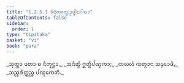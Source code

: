 ```yaml
---
title: "1.2.5.1 ᩅᩥᨶᩦᨲᩅᨲ᩠ᨳᩩᩏᨴ᩠ᨴᩤᨶᨣᩤᨳᩣ"
tableOfContents: false
sidebar:
  order: 1
type: "tipitaka"
basket: "vi"
book: "para"
---
```



<DynamicBreadcrumb />

<Paragraph number="1411" type="verses" book="para">
_ᩈᩩᨲ᩠ᨲᩣ ᨾᨲᩣ ᨧ ᨶᩥᨠ᩠ᨡᨶ᩠ᨲᩣ,_  
_ᩋᨶᩥᨲ᩠ᨳᩦ ᩍᨲ᩠ᨳᩥᨸᨱ᩠ᨯᨠᩣ;_  
_ᨠᩃᩉᩴ ᨠᨲ᩠ᩅᩣᨶ ᩈᨾ᩠ᨾᩮᩣᨴᩥ,_  
_ᩈᨬ᩠ᨧᩁᩥᨲ᩠ᨲᨬ᩠ᨧ ᨸᨱ᩠ᨯᨠᩮᨲᩥ._
</Paragraph>